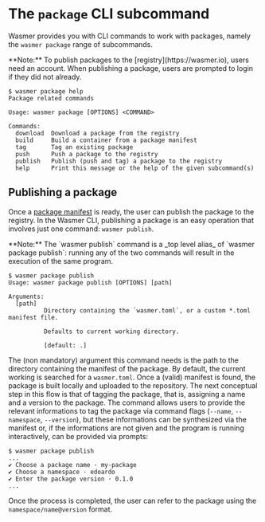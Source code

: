 
# The `package` CLI subcommand
Wasmer provides you with CLI commands to work with packages, namely the 
`wasmer package` range of subcommands.

<Callout type="info">
  **Note:** To publish packages to the [registry](https://wasmer.io), users
  need an account. When publishing a package, users are prompted to login if
  they did not already. 
</Callout>

```
$ wasmer package help
Package related commands

Usage: wasmer package [OPTIONS] <COMMAND>

Commands:
  download  Download a package from the registry
  build     Build a container from a package manifest
  tag       Tag an existing package
  push      Push a package to the registry
  publish   Publish (push and tag) a package to the registry
  help      Print this message or the help of the given subcommand(s)
```

## Publishing a package
Once a [package manifest](/registry/manifest) is ready, the user can publish
the package to the registry. In the Wasmer CLI, publishing a package is an easy
operation that involves just one command: `wasmer publish`.

<Callout type="info">
  **Note:** The `wasmer publish` command is a _top level alias_ of 
  `wasmer package publish`: running any of the two commands will result in the execution
  of the same program. 
</Callout>

```shell
$ wasmer package publish
Usage: wasmer package publish [OPTIONS] [path]

Arguments:
  [path]
          Directory containing the `wasmer.toml`, or a custom *.toml manifest file.
          
          Defaults to current working directory.
          
          [default: .]
```

The (non mandatory) argument this command needs is the path to the directory
containing the manifest of the package. By default, the current working is
searched for a `wasmer.toml`. Once a (valid) manifest is found, the package is
built locally and uploaded to the repository. The next conceptual step in this
flow is that of tagging the package, that is, assigning a name and a version to
the package. The command allows users to provide the relevant informations to
tag the package via command flags (`--name`, `--namespace`, `--version`), but
these informations can be synthesized via the manifest or, if the informations
are not given and the program is running interactively, can be provided via
prompts: 

```shell 
$ wasmer package publish 
...
✔ Choose a package name · my-package
✔ Choose a namespace · edoardo
✔ Enter the package version · 0.1.0
...
```

Once the process is completed, the user can refer to the package using the
`namespace/name@version` format.


